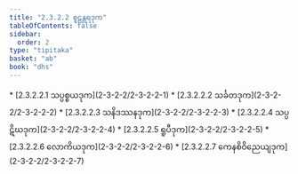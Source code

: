 ```yaml
---
title: "2.3.2.2 စူဠန္တရဒုက"
tableOfContents: false
sidebar:
  order: 2
type: "tipitaka"
basket: "ab"
book: "dhs"
---
```



<DynamicBreadcrumb />



<TableOfContents book="dhs" section="2.3.2.2">
* [2.3.2.2.1 သပ္ပစ္စယဒုက](2-3-2-2/2-3-2-2-1)
* [2.3.2.2.2 သင်္ခတဒုက](2-3-2-2/2-3-2-2-2)
* [2.3.2.2.3 သနိဒဿနဒုက](2-3-2-2/2-3-2-2-3)
* [2.3.2.2.4 သပ္ပဋိဃဒုက](2-3-2-2/2-3-2-2-4)
* [2.3.2.2.5 ရူပီဒုက](2-3-2-2/2-3-2-2-5)
* [2.3.2.2.6 လောကိယဒုက](2-3-2-2/2-3-2-2-6)
* [2.3.2.2.7 ကေနစိဝိညေယျဒုက](2-3-2-2/2-3-2-2-7)
</TableOfContents>